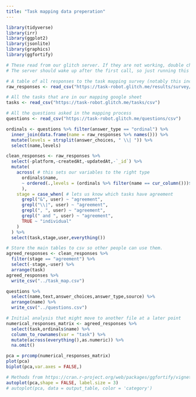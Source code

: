 ```yaml
---
title: "Task mapping data preperation"
---
```


```r
library(tidyverse)
library(irr)
library(ggplot2)
library(jsonlite)
library(graphics)
library(ggfortify)
```

```r
# These read from our glitch server. If they are not working, double check that it is live by visiting https://task-robot.glitch.me 
# The server should wake up after the first call, so just running this block twice should get the data on a fresh launch.

# A table of all responses to the task mapping survey (notably this includes agreement instances as well as individual responses)
raw_responses <- read_csv("https://task-robot.glitch.me/results/survey/csv",)

# All the tasks that are in our mapping google sheet
tasks <- read_csv("https://task-robot.glitch.me/tasks/csv")

# All the questions asked in the mapping process
questions <- read_csv("https://task-robot.glitch.me/questions/csv")
```


```r
ordinals <- questions %>% filter(answer_type == "ordinal") %>%
  inner_join(data.frame(name = raw_responses %>% names())) %>%
  mutate(levels = strsplit(answer_choices, " \\| ")) %>% 
  select(name,levels)

clean_responses <- raw_responses %>%
  select(-platform,-createdAt,-updatedAt,-`_id`) %>% 
  mutate(
    across( # this sets our variables to the right type
      ordinals$name,
      ~ ordered(.,levels = (ordinals %>% filter(name == cur_column()))$levels[[1]])
      ),
    stage = case_when( # lets us know which tasks have agreement
      grepl("&", user) ~ "agreement",
      grepl("\\|", user) ~ "agreement",
      grepl(", ", user) ~ "agreement",
      grepl(" and ", user) ~ "agreement",
      TRUE ~ "individual"
    )
  ) %>% 
  select(task,stage,user,everything())
```

```r
# Store the main tables to csv so other people can use them.
agreed_responses <- clean_responses %>%
  filter(stage == "agreement") %>% 
  select(-stage,-user) %>%
  arrange(task)
agreed_responses %>% 
  write_csv("../task_map.csv")

questions %>% 
  select(name,text,answer_choices,answer_type,source) %>% 
  arrange(name) %>% 
  write_csv("../questions.csv")
```

```r
# Initial analysis that might move to another file at a later point
numerical_responses_matrix <- agreed_responses %>% 
  select(task,ordinals$name) %>% 
  column_to_rownames(var = "task") %>% 
  mutate(across(everything(),as.numeric)) %>% 
  na.omit()

pca = prcomp(numerical_responses_matrix)
plot(pca)
biplot(pca,var.axes = FALSE,)

# Methods from https://cran.r-project.org/web/packages/ggfortify/vignettes/plot_pca.html 
autoplot(pca,shape = FALSE, label.size = 3)
# autoplot(pca, data = output_table, color = 'category')
```